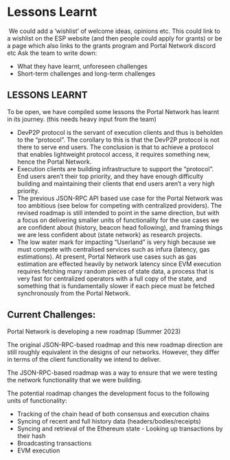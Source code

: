 # Lessons Learnt
​
We could add a ‘wishlist’ of welcome ideas, opinions etc. This could link to a wishlist on the ESP website (and then people could apply for grants) or be a page which also links to the grants program and Portal Network discord etc
Ask the team to write down:

- What they have learnt, unforeseen challenges
- Short-term challenges and long-term challenges
​
## LESSONS LEARNT

To be open, we have compiled some lessons the Portal Network has learnt in its journey.
(this needs heavy input from the team)

- DevP2P protocol is the servant of execution clients and thus is beholden to the “protocol”. The corollary to this is that the DevP2P protocol is not there to serve end users. The conclusion is that to achieve a protocol that enables lightweight protocol access, it requires something new, hence the Portal Network.
- Execution clients are building infrastructure to support the “protocol”. End users aren’t their top priority, and they have enough difficulty building and maintaining their clients that end users aren’t a very high priority.
- The previous JSON-RPC API based use case for the Portal Network was too ambitious (see below for competing with centralized providers). The revised roadmap is still intended to point in the same direction, but with a focus on delivering smaller units of functionality for the use cases we are confident about (history, beacon head following), and framing things we are less confident about (state network) as research projects.
- The low water mark for impacting “Userland” is very high because we must compete with centralised services such as infura (latency, gas estimations). At present, Portal Network use cases such as gas estimation are effected heavily by network latency since EVM execution requires fetching many random pieces of state data, a process that is very fast for centralized operators with a full copy of the state, and something that is fundamentally slower if each piece must be fetched synchronously from the Portal Network.
​
​
## Current Challenges:
Portal Network is developing a new roadmap (Summer 2023)

The original JSON-RPC-based roadmap and this new roadmap direction are still roughly equivalent in the designs of our networks. However, they differ in terms of the client functionality we intend to deliver.

The JSON-RPC-based roadmap was a way to ensure that we were testing the network functionality that we were building.

The potential roadmap changes the development focus to the following units of functionality:
- Tracking of the chain head of both consensus and execution chains
- Syncing of recent and full history data (headers/bodies/receipts)
- Syncing and retrieval of the Ethereum state - Looking up transactions by their hash
- Broadcasting transactions
- EVM execution